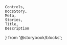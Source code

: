     Controls,
    DocsStory,
    Meta,
    Stories,
    Title,
    Description
} from '@storybook/blocks';

<Meta of={menuStories} />

<Title of={menuStories} />
<Description of={menuStories} />

<DocsStory of={menuStories.menu} expanded={false} />
<Controls of={menuStories.menu} />

# Usage Docs

## Child Elements

-   `nimble-menu-item` - Use this child element to execute a function when the item is selected or to include a sub-menu. To include a sub-menu, place a `nimble-menu` as a child of a `nimble-menu-item`.
-   `nimble-anchor-menu-item` - Use this child element to navigate to a URL when the item is selected.

### Custom Header

The menu can be configured to display a custom header with arbitrary content. This could include other nimble components, or even custom elements.

## Accessibility

### `nimble-anchor-menu-item` accessibility

<TargetDocs />
